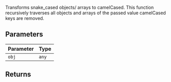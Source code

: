 Transforms snake_cased objects/ arrays to camelCased.
This function recursively traverses all objects and arrays of the passed value
camelCased keys are removed.

## Parameters

| Parameter | Type  |
| --------- | ----- |
| `obj`     | `any` |

## Returns
